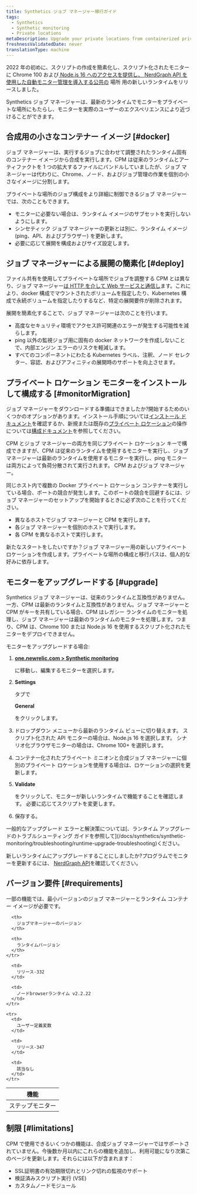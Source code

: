 ```yaml
---
title: Synthetics ジョブ マネージャー移行ガイド
tags:
  - Synthetics
  - Synthetic monitoring
  - Private locations
metaDescription: Upgrade your private locations from containerized private minion (CPM) to the synthetics job manager
freshnessValidatedDate: never
translationType: machine
---
```


2022 年の初めに、スクリプトの作成を簡素化し、スクリプト化されたモニターに Chrome 100 および[ Node.js 16](/docs/synthetics/synthetic-monitoring/using-monitors/new-runtime)[ へのアクセスを提供し、 NerdGraph API を使用した自動モニター管理を導入する公共の](/docs/apis/nerdgraph/examples/nerdgraph-synthetics-tutorial) 場所 用の新しいランタイムをリリースしました。

Synthetics ジョブ マネージャーは、最新のランタイムでモニターをプライベートな場所にもたらし、モニターを実際のユーザーのエクスペリエンスにより近づけることができます。

## 合成用の小さなコンテナー イメージ [#docker]

ジョブ マネージャーは、実行するジョブに合わせて調整されたランタイム固有のコンテナー イメージから合成を実行します。CPM は従来のランタイムとアーティファクトを 1 つの拡大するファイルにバンドルしていましたが、ジョブ マネージャーは代わりに、Chrome、ノード、およびジョブ管理の作業を個別の小さなイメージに分割します。

プライベートな場所のジョブ構成をより詳細に制御できるジョブ マネージャーでは、次のこともできます。

* モニターに必要ない場合は、ランタイム イメージのサブセットを実行しないようにします。
* シンセティック ジョブ マネージャーの更新とは別に、ランタイム イメージ (ping、API、およびブラウザー) を更新します。
* 必要に応じて展開を構成およびサイズ設定します。

## ジョブ マネージャーによる展開の簡素化 [#deploy]

ファイル共有を使用してプライベートな場所でジョブを調整する CPM とは異なり、ジョブ マネージャー[は HTTP を介して Web サービスと通信し](/docs/synthetics/synthetic-monitoring/private-locations/install-job-manager)ます。これにより、docker 構成でマウントされたボリュームを指定したり、Kubernetes 構成で永続ボリュームを指定したりするなど、特定の展開要件が削除されます。

展開を簡素化することで、ジョブ マネージャーは次のことを行います。

* 高度なセキュリティ環境でアクセス許可関連のエラーが発生する可能性を減らします。
* ping 以外の監視ジョブ用に固有の docker ネットワークを作成しないことで、内部エンジン エラーのリスクを軽減します。
* すべてのコンポーネントにわたる Kubernetes ラベル、注釈、ノード セレクター、容認、およびアフィニティの展開時のサポートを向上させます。

## プライベート ロケーション モニターをインストールして構成する [#monitorMigration]

ジョブ マネージャーをダウンロードする準備はできましたか?開始するためのいくつかのオプションがあります。インストール手順については[インストール ドキュメント](/docs/synthetics/synthetic-monitoring/private-locations/install-job-manager)を確認するか、新規または既存の[プライベート ロケーション](/docs/synthetics/synthetic-monitoring/private-locations/private-locations-overview-monitor-internal-sites-add-new-locations)の操作については[構成ドキュメント](/docs/synthetics/synthetic-monitoring/private-locations/job-manager-configuration)を参照してください。

CPM とジョブ マネージャーの両方を同じプライベート ロケーション キーで構成できますが、CPM は従来のランタイムを使用するモニターを実行し、ジョブ マネージャーは最新のランタイムを使用するモニターを実行し、ping モニターは両方によって負荷分散されて実行されます。 CPM およびジョブ マネージャー。

同じホスト内で複数の Docker プライベート ロケーション コンテナーを実行している場合、ポートの競合が発生します。このポートの競合を回避するには、ジョブ マネージャーのセットアップを開始するときに必ず次のことを行ってください。

* 異なるホストでジョブ マネージャーと CPM を実行します。
* 各ジョブ マネージャーを個別のホストで実行します。
* 各 CPM を異なるホストで実行します。

新たなスタートをしたいですか？ジョブ マネージャー用の新しいプライベート ロケーションを作成します。プライベートな場所の構成と移行パスは、個人的な好みに依存します。

## モニターをアップグレードする [#upgrade]

Synthetics ジョブ マネージャーは、従来のランタイムと互換性がありません。一方、CPM は最新のランタイムと互換性がありません。ジョブ マネージャーと CPM がキーを共有している場合、CPM はレガシー ランタイムのモニターを処理し、ジョブ マネージャーは最新のランタイムのモニターを処理します。つまり、CPM は、Chrome 100 または Node.js 16 を使用するスクリプト化されたモニターをデプロイできません。

モニターをアップグレードする場合:

1. <DoNotTranslate>**[one.newrelic.com > Synthetic monitoring](https://one.newrelic.com/synthetics-nerdlets)**</DoNotTranslate>

   に移動し、編集するモニターを選択します。

2. <DoNotTranslate>**Settings**</DoNotTranslate>

   タブで

   <DoNotTranslate>**General**</DoNotTranslate>

   をクリックします。

3. ドロップダウン メニューから最新のランタイム ビューに切り替えます。 スクリプト化された API モニターの場合は、Node.js 16 を選択します。 シナリオ化ブラウザモニターの場合は、Chrome 100+ を選択します。

4. コンテナー化されたプライベート ミニオンと合成ジョブ マネージャーに個別のプライベート ロケーションを使用する場合は、ロケーションの選択を更新します。

5. <DoNotTranslate>**Validate**</DoNotTranslate>

   をクリックして、モニターが新しいランタイムで機能することを確認します。 必要に応じてスクリプトを変更します。

6. 保存する。

<Callout variant="tip">
  一般的なアップグレード エラーと解決策については[、ランタイム アップグレードのトラブルシューティング ガイドを参照して](/docs/synthetics/synthetic-monitoring/troubleshooting/runtime-upgrade-troubleshooting)ください。
</Callout>

新しいランタイムにアップグレードすることにしましたか?プログラムでモニターを更新するには、 [NerdGraph API](/docs/apis/nerdgraph/examples/nerdgraph-synthetics-tutorial/#update-monitors)を確認してください。

## バージョン要件 [#requirements]

一部の機能では、最小バージョンのジョブ マネージャーとランタイム コンテナー イメージが必要です。

<table id="min-versions">
  <thead>
    <tr>
      <th>
        機能
      </th>

      <th>
        ジョブマネージャーのバージョン
      </th>

      <th>
        ランタイムバージョン
      </th>
    </tr>
  </thead>

  <tbody>
    <tr>
      <td>
        ステップモニター
      </td>

      <td>
        リリース-332
      </td>

      <td>
        ノードbrowserランタイム v2.2.22
      </td>
    </tr>

    <tr>
      <td>
        ユーザー定義変数
      </td>

      <td>
        リリース-347
      </td>

      <td>
        該当なし
      </td>
    </tr>
  </tbody>
</table>

## 制限 [#limitations]

CPM で使用できるいくつかの機能は、合成ジョブ マネージャーではサポートされていません。今後数か月以内にこれらの機能を追加し、利用可能になり次第このページを更新します。それらには以下が含まれます：

* SSL証明書の有効期限切れとリンク切れの監視のサポート
* 検証済みスクリプト実行 (VSE)
* カスタムノードモジュール